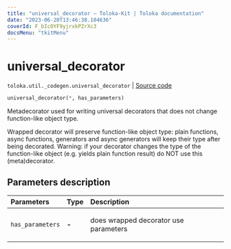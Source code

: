 ```yaml
---
title: "universal_decorator — Toloka-Kit | Toloka documentation"
date: "2023-06-20T13:46:38.104636"
coverId: F_bIcOYF9yjrxkPZrXc3
docsMenu: "tkitMenu"
---
```


# universal_decorator

`toloka.util._codegen.universal_decorator` | [Source code](https://github.com/Toloka/toloka-kit/blob/v1.2.0/src/util/_codegen.py#L62)

```python
universal_decorator(*, has_parameters)
```

Metadecorator used for writing universal decorators that does not change function-like object type.

Wrapped decorator will preserve function-like object type: plain functions, async functions, generators and
async generators will keep their type after being decorated. Warning: if your decorator changes the
type of the function-like object (e.g. yields plain function result) do NOT use this (meta)decorator.

## Parameters description

| Parameters | Type | Description |
| :----------| :----| :-----------|
`has_parameters`|**-**|<p>does wrapped decorator use parameters</p>